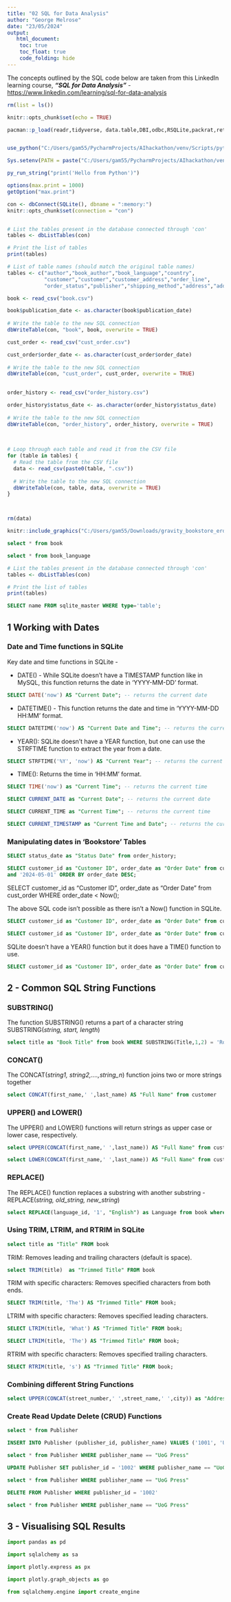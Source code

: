 ```yaml
---
title: "02 SQL for Data Analysis"
author: "George Melrose"
date: "23/05/2024"
output:
   html_document:
    toc: true
    toc_float: true
    code_folding: hide
---
```


The concepts outlined by the SQL code below are taken from this LinkedIn learning course, ***"SQL for Data Analysis"*** - <https://www.linkedin.com/learning/sql-for-data-analysis>

```r
rm(list = ls())

knitr::opts_chunk$set(echo = TRUE)

pacman::p_load(readr,tidyverse, data.table,DBI,odbc,RSQLite,packrat,reticulate)


use_python("C:/Users/gam55/PycharmProjects/AIhackathon/venv/Scripts/python.exe")

Sys.setenv(PATH = paste("C:/Users/gam55/PycharmProjects/AIhackathon/venv/Scripts/python.exe", Sys.getenv("PATH"), sep = ";"))

py_run_string("print('Hello from Python')")

options(max.print = 1000) 
getOption("max.print")

con <- dbConnect(SQLite(), dbname = ":memory:")
knitr::opts_chunk$set(connection = "con")


# List the tables present in the database connected through 'con'
tables <- dbListTables(con)

# Print the list of tables
print(tables)
```

```r
# List of table names (should match the original table names)
tables <- c("author","book_author","book_language","country",
            "customer","customer","customer_address","order_line",
            "order_status","publisher","shipping_method","address","address_status") # Replace with your actual table names

book <- read_csv("book.csv")

book$publication_date <- as.character(book$publication_date)
  
# Write the table to the new SQL connection
dbWriteTable(con, "book", book, overwrite = TRUE)

cust_order <- read_csv("cust_order.csv")

cust_order$order_date <- as.character(cust_order$order_date)
  
# Write the table to the new SQL connection
dbWriteTable(con, "cust_order", cust_order, overwrite = TRUE)
  

order_history <- read_csv("order_history.csv")

order_history$status_date <- as.character(order_history$status_date)
  
# Write the table to the new SQL connection
dbWriteTable(con, "order_history", order_history, overwrite = TRUE)
  
  

# Loop through each table and read it from the CSV file
for (table in tables) {
  # Read the table from the CSV file
  data <- read_csv(paste0(table, ".csv"))
  
  # Write the table to the new SQL connection
  dbWriteTable(con, table, data, overwrite = TRUE)
}



rm(data)

```


```r
knitr::include_graphics("C:/Users/gam55/Downloads/gravity_bookstore_erd.png")

```



```sql

select * from book

```


```sql
select * from book_language
```




```r
# List the tables present in the database connected through 'con'
tables <- dbListTables(con)

# Print the list of tables
print(tables)
```

```sql
SELECT name FROM sqlite_master WHERE type='table';
```


## 1 Working with Dates {.tabset .tabset-fade .tabset-pills}

### Date and Time functions in SQLite

Key date and time functions in SQLite -

-   DATE() - While SQLite doesn't have a TIMESTAMP function like in MySQL, this function returns the date in 'YYYY-MM-DD' format.

```sql
SELECT DATE('now') AS "Current Date"; -- returns the current date
```

-   DATETIME() - This function returns the date and time in 'YYYY-MM-DD HH:MM' format.

```sql

SELECT DATETIME('now') AS "Current Date and Time"; -- returns the current date and time
```

-   YEAR(): SQLite doesn't have a YEAR function, but one can use the STRFTIME function to extract the year from a date.

```sql
SELECT STRFTIME('%Y', 'now') AS "Current Year"; -- returns the current year
```

-   TIME(): Returns the time in 'HH:MM' format.

```sql
SELECT TIME('now') as "Current Time"; -- returns the current time
```

```sql
SELECT CURRENT_DATE as "Current Date"; -- returns the current date

```

```sql
SELECT CURRENT_TIME as "Current Time"; -- returns the current time

```

```sql
SELECT CURRENT_TIMESTAMP as "Current Time and Date"; -- returns the current date and time

```

### Manipulating dates in 'Bookstore' Tables


```sql

SELECT status_date as "Status Date" from order_history;

```

```sql

SELECT customer_id as "Customer ID", order_date as "Order Date" from cust_order WHERE order_date BETWEEN '2023-11-01'
and '2024-05-01' ORDER BY order_date DESC;
```

SELECT customer_id as "Customer ID", order_date as "Order Date" from cust_order WHERE order_date \< Now();

The above SQL code isn't possible as there isn't a Now() function in SQLite.

```sql

SELECT customer_id as "Customer ID", order_date as "Order Date" from cust_order WHERE order_date < CURRENT_TIMESTAMP;

```

```sql

SELECT customer_id as "Customer ID", order_date as "Order Date" from cust_order WHERE order_date > CURRENT_TIMESTAMP;

```

SQLite doesn't have a YEAR() function but it does have a TIME() function to use.

```sql
SELECT customer_id as "Customer ID", order_date as "Order Date" from cust_order WHERE TIME(order_date) > TIME(CURRENT_TIMESTAMP);

```

## 2 - Common SQL String Functions {.tabset .tabset-fade .tabset-pills}

### SUBSTRING()

The function SUBSTRING() returns a part of a character string SUBSTRING(*string, start, length*)

```sql

select title as "Book Title" from book WHERE SUBSTRING(Title,1,2) = 'Ro'

```

### CONCAT()

The CONCAT(*string1, string2,....,string_n*) function joins two or more strings together

```sql

select CONCAT(first_name,' ',last_name) AS "Full Name" from customer

```


### UPPER() and LOWER()


The UPPER() and LOWER() functions will return strings as upper case or lower case, respectively.

```sql
select UPPER(CONCAT(first_name,' ',last_name)) AS "Full Name" from customer
```

```sql
select LOWER(CONCAT(first_name,' ',last_name)) AS "Full Name" from customer
```


### REPLACE()


The REPLACE() function replaces a substring with another substring - REPLACE(*string, old_string, new_string*)

```sql
select REPLACE(language_id, '1', "English") as Language from book where language_id = '1'
```

### Using TRIM, LTRIM, and RTRIM in SQLite

```sql

select title as "Title" FROM book

```

TRIM: Removes leading and trailing characters (default is space).

```sql

select TRIM(title)  as "Trimmed Title" FROM book

```


TRIM with specific characters: Removes specified characters from both ends.

```sql

SELECT TRIM(title, 'The') AS "Trimmed Title" FROM book;

```


LTRIM with specific characters: Removes specified leading characters.


```sql
SELECT LTRIM(title, 'What') AS "Trimmed Title" FROM book;
```


```sql
SELECT LTRIM(title, 'The') AS "Trimmed Title" FROM book;
```
RTRIM with specific characters: Removes specified trailing characters.

```sql
SELECT RTRIM(title, 's') AS "Trimmed Title" FROM book;
```






### Combining different String Functions

```sql

select UPPER(CONCAT(street_number,' ',street_name,' ',city)) as "Address" from address LIMIT 6

```

### Create Read Update Delete (CRUD) Functions

```sql
select * from Publisher
```


```sql

INSERT INTO Publisher (publisher_id, publisher_name) VALUES ('1001', 'UoG Press')
```

```sql

select * from Publisher WHERE publisher_name == "UoG Press"
```

```sql

UPDATE Publisher SET publisher_id = '1002' WHERE publisher_name == "UoG Press"
```

```sql

select * from Publisher WHERE publisher_name == "UoG Press"
```


```sql

DELETE FROM Publisher WHERE publisher_id = '1002'

```

```sql

select * from Publisher WHERE publisher_name == "UoG Press"

```


## 3 - Visualising SQL Results

```python

import pandas as pd

import sqlalchemy as sa

import plotly.express as px

import plotly.graph_objects as go

from sqlalchemy.engine import create_engine


```


